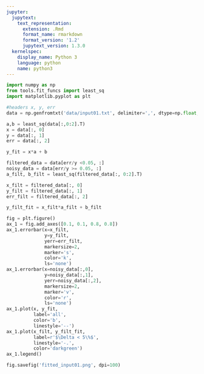 ```yaml
---
jupyter:
  jupytext:
    text_representation:
      extension: .Rmd
      format_name: rmarkdown
      format_version: '1.2'
      jupytext_version: 1.3.0
  kernelspec:
    display_name: Python 3
    language: python
    name: python3
---
```


```python
import numpy as np
from tools.fit_funcs import least_sq
import matplotlib.pyplot as plt
```

```python
#headers x, y, err
data = np.genfromtxt('data/input01.txt', delimiter=',', dtype=np.float, skip_header=True)
```

```python
a,b = least_sq(data[:,0:2].T)
x = data[:, 0]
y = data[:, 1]
err = data[:, 2]
```

```python
y_fit = x*a + b
```

```python
filtered_data = data[err/y <0.05, :]
noisy_data = data[err/y >= 0.05, :]
a_filt, b_filt = least_sq(filtered_data[:, 0:2].T)
```

```python
x_filt = filtered_data[:, 0]
y_filt = filtered_data[:, 1]
err_filt = filtered_data[:, 2]

y_filt_fit = x_filt*a_filt + b_filt
```

```python
fig = plt.figure()
ax_1 = fig.add_axes([0.1, 0.1, 0.8, 0.8])
ax_1.errorbar(x=x_filt,
              y=y_filt,
              yerr=err_filt,
              markersize=2,
              marker='s',
              color='k',
              ls='none')
ax_1.errorbar(x=noisy_data[:,0],
              y=noisy_data[:,1],
              yerr=noisy_data[:,2],
              markersize=2,
              marker='v',
              color='r',
              ls='none')
ax_1.plot(x, y_fit,
          label='all',
          color='b',
          linestyle='--')
ax_1.plot(x_filt, y_filt_fit,
          label=r'$\Delta < 5\%$',
          linestyle='-.',
          color='darkgreen')
ax_1.legend()
```

```python
fig.savefig('fitted_input01.png', dpi=100)
```

```python

```
